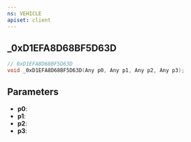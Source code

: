 ```yaml
---
ns: VEHICLE
apiset: client
---
```

## _0xD1EFA8D68BF5D63D

```c
// 0xD1EFA8D68BF5D63D
void _0xD1EFA8D68BF5D63D(Any p0, Any p1, Any p2, Any p3);
```


## Parameters
* **p0**:
* **p1**:
* **p2**:
* **p3**: